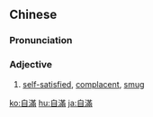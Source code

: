 {{also|自满}}
==Chinese==
{{zh-forms|s=自满}}

===Pronunciation===
{{zh-pron
|m=zìmǎn
|c=zi6 mun5
|h=pfs=chhṳ-mân
|mn=qz:chīr-boán/tw,xm,zz:chū-boán/qz:chīr-móa/xm,zz:chū-móa
|cat=a
}}

===Adjective===
{{zh-adj}}
# [[self-satisfied]], [[complacent]], [[smug]]

[[ko:自滿]]
[[hu:自滿]]
[[ja:自滿]]